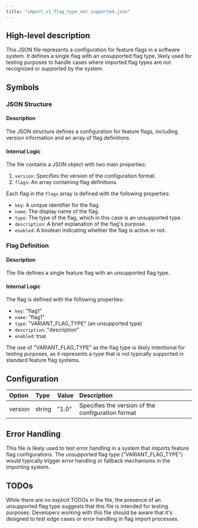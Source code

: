 ```yaml
---
title: "import_v1_flag_type_not_supported.json"
---
```


## High-level description
This JSON file represents a configuration for feature flags in a software system. It defines a single flag with an unsupported flag type, likely used for testing purposes to handle cases where imported flag types are not recognized or supported by the system.

## Symbols

### JSON Structure
#### Description
The JSON structure defines a configuration for feature flags, including version information and an array of flag definitions.

#### Internal Logic
The file contains a JSON object with two main properties:
1. `version`: Specifies the version of the configuration format.
2. `flags`: An array containing flag definitions.

Each flag in the `flags` array is defined with the following properties:
- `key`: A unique identifier for the flag.
- `name`: The display name of the flag.
- `type`: The type of the flag, which in this case is an unsupported type.
- `description`: A brief explanation of the flag's purpose.
- `enabled`: A boolean indicating whether the flag is active or not.

### Flag Definition
#### Description
The file defines a single feature flag with an unsupported flag type.

#### Internal Logic
The flag is defined with the following properties:
- `key`: "flag1"
- `name`: "flag1"
- `type`: "VARIANT_FLAG_TYPE" (an unsupported type)
- `description`: "description"
- `enabled`: true

The use of "VARIANT_FLAG_TYPE" as the flag type is likely intentional for testing purposes, as it represents a type that is not typically supported in standard feature flag systems.

## Configuration
| Option | Type | Value | Description |
|:-------|:-----|:------|:------------|
| version | string | "1.0" | Specifies the version of the configuration format |

## Error Handling
This file is likely used to test error handling in a system that imports feature flag configurations. The unsupported flag type ("VARIANT_FLAG_TYPE") would typically trigger error handling or fallback mechanisms in the importing system.

## TODOs
While there are no explicit TODOs in the file, the presence of an unsupported flag type suggests that this file is intended for testing purposes. Developers working with this file should be aware that it's designed to test edge cases or error handling in flag import processes.